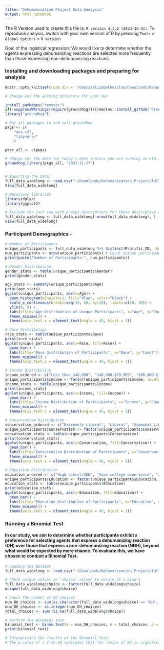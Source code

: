```yaml
---
title: "Dehumanization Project Data Analysis"
output: html_notebook
---
```


The R Version used to create this file is: `R version 4.3.2 (2023-10-31)`. 
To reproduce analysis, switch with your own version of R by pressing `Tools` > `Global Options` > `R Version`

Goal of the logistical regression: We would like to determine whether the agents expressing dehumanizing 
reactions are selected more frequently than those expressing non-dehumanizing reactions.


### Installing and downloading packages and preparing for analysis
```r

knitr::opts_knit$set(root.dir = '/Users/elizabethmiclau/Downloads/Dehumanization Project')

# Change out the working directory for your own

install.packages("remotes")
if(!suppressWarnings(require(groundhog))){remotes::install_github('CredibilityLab/groundhog')}
library("groundhog")

# Put all packages in and call groundhog
pkgs <- c(
    "aws.s3",
    "tidyverse"
    )

pkgs_all <- c(pkgs)

# Change out the date for today's date (unless you are running an old analysis)
groundhog.library(pkgs_all, "2023-11-27")


# Importing the data: 
full_data_widelong <- read.csv("~/Downloads/Dehumanization Project/full_data_widelong.csv")
View(full_data_widelong)

# Necessary libraries
library(dplyr)
library(ggplot2)

# Exclude the last row with prompt descriptions for these descriptive analyses:
full_data_widelong <- full_data_widelong[-nrow(full_data_widelong), ]
view(full_data_widelong)
```


### Participant Demographics - 
```r

# Number of Participants
unique_participants <- full_data_widelong %>% distinct(Prolific_ID, .keep_all = TRUE) # Filtering unique participants based on Prolific_ID
num_participants <- nrow(unique_participants) # Count unique participants
print(paste("Number of Participants:", num_participants))

```
 
```r

# Gender Distribution
gender_stats <- table(unique_participants$Gender)
print(gender_stats)

```

```r

age_stats <- summary(unique_participants$Age)
print(age_stats)
ggplot(unique_participants, aes(x=Age)) + 
  geom_histogram(binwidth=1, fill="blue", color="black") +
  scale_x_continuous(breaks=seq(10, 80, by=10), limits=c(10, 80)) +
  ylim(0, 5) +
  labs(title="Age Distribution of Unique Participants", x="Age", y="Count") +
  theme_minimal() +
  theme(axis.text.x = element_text(angle = 45, hjust = 1))
```

```r

# Race Distribution
race_stats <- table(unique_participants$Race)
print(race_stats)
ggplot(unique_participants, aes(x=Race, fill=Race)) +
  geom_bar() +
  labs(title="Race Distribution of Participants", x="Race", y="Count") +
  theme_minimal() +
  theme(axis.text.x = element_text(angle = 45, hjust = 1))

```

```r

# Income Distribution
income_ordered <- c("Less than $40,000", "$40,000-$79,999", "$80,000-$119,999", "$120,000-$199,999", "More than $200,000")
unique_participants$Income <- factor(unique_participants$Income, levels = income_ordered)
income_stats <- table(unique_participants$Income)
print(income_stats)
ggplot(unique_participants, aes(x=Income, fill=Income)) +
  geom_bar() +
  labs(title="Income Distribution of Participants", x="Income", y="Count") +
  theme_minimal() +
  theme(axis.text.x = element_text(angle = 45, hjust = 1))

```

```r

# Conservatism Distribution
conservatism_ordered <- c("Extremely Liberal", "Liberal", "Somewhat Liberal", "Middle of the Road", "Somewhat Conservative", "Conservative", "Extremely Conservative")
unique_participants$Conservatism <- factor(unique_participants$Conservatism, levels = conservatism_ordered)
conservatism_stats <- table(unique_participants$Conservatism)
print(conservatism_stats)
ggplot(unique_participants, aes(x=Conservatism, fill=Conservatism)) +
  geom_bar() +
  labs(title="Conservatism Distribution of Participants", x="Conservatism", y="Count") +
  theme_minimal() +
  theme(axis.text.x = element_text(angle = 45, hjust = 1))

```

```r

# Education Distribution
education_ordered <- c("High school/GED", "Some college experience", "2-year college degree (A.A.)", "4-year college degree (BA/BS)", "Graduate or Professional Degree (MA/ MBA/ MS/ PhD)")
unique_participants$Education <- factor(unique_participants$Education, levels = education_ordered)
education_stats <- table(unique_participants$Education)
print(education_stats)
ggplot(unique_participants, aes(x=Education, fill=Education)) +
  geom_bar() +
  labs(title="Education Distribution of Participants", x="Education", y="Count") +
  theme_minimal() +
  theme(axis.text.x = element_text(angle = 45, hjust = 1))

```


### Running a Binomial Test

#### In our study, we aim to determine whether participants exhibit a preference for selecting agents that express a dehumanizing reaction (DH) over those that express a non-dehumanizing reaction (NDH), beyond what would be expected by mere chance. To evaluate this, we have chosen to conduct a Binomial Test.

```r

# Loading the dataset
full_data_widelong <- read.csv("~/Downloads/Dehumanization Project/full_data_widelong.csv")

# Check unique values in 'choice' column to ensure it's binary
full_data_widelong$choice <- factor(full_data_widelong$choice)
unique(full_data_widelong$choice)

# Count the number of DH choices
num_DH_choices <- sum(as.character(full_data_widelong$choice) == "DH", na.rm = TRUE)
num_DH_choices <- as.integer(num_DH_choices)
total_choices <- sum(!is.na(full_data_widelong$choice))

# Perform the Binomial Test
binomial_test <- binom.test(x = num_DH_choices, n = total_choices, p = 0.5)
print(binomial_test)

# Interpreting the results of the Binomial Test:
# The p-value of < 2.2e-16 indicates that the choice of DH is significantly different from chance.

```
